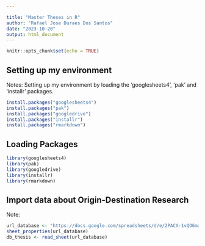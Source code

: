 ---

title: "Master Theses in R"
author: "Rafael Jose Duraes Dos Santos"
date: "2023-10-20"
output: html_document
---

```{r setup, include=FALSE}
knitr::opts_chunk$set(echo = TRUE)
```

## Setting up my environment
Notes: Setting up my environment by loading the 'googlesheets4', 'pak' and 'installr' packages.


```{r install packages}
install.packages("googlesheets4")
install.packages("pak")
install.packages("googledrive")
install.packages("installr")
install.packages("rmarkdown")
```

## Loading Packages

```{r loading packages}
library(googlesheets4)
library(pak)
library(googledrive)
library(installr)
library(rmarkdown)
```

## Import data about Origin-Destination Research
Note: 

```{r}
url_database <- "https://docs.google.com/spreadsheets/d/e/2PACX-1vQO6mac4QAjEzseReJJJt5sd3cglsf8ryRcujJgnsK0we4MFxNAvc9eqR9sIM7QxQoqfIENFZujR20T/pub?output=xlsx"
sheet_properties(url_database)
db_thesis <- read_sheet(url_database)
```

